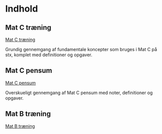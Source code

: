 # Indhold

## Mat C træning
[Mat C træning](f%C3%B8rste-g.qmd)

Grundig gennemgang af fundamentale koncepter som bruges i Mat C på stx, komplet med definitioner og opgaver.

## Mat C pensum
[Mat C pensum](1-G_book/0.index.qmd)

Overskueligt gennemgang af Mat C pensum med noter, definitioner og opgaver.

## Mat B træning
[Mat B træning](2-G_supplement/0.index.qmd)

